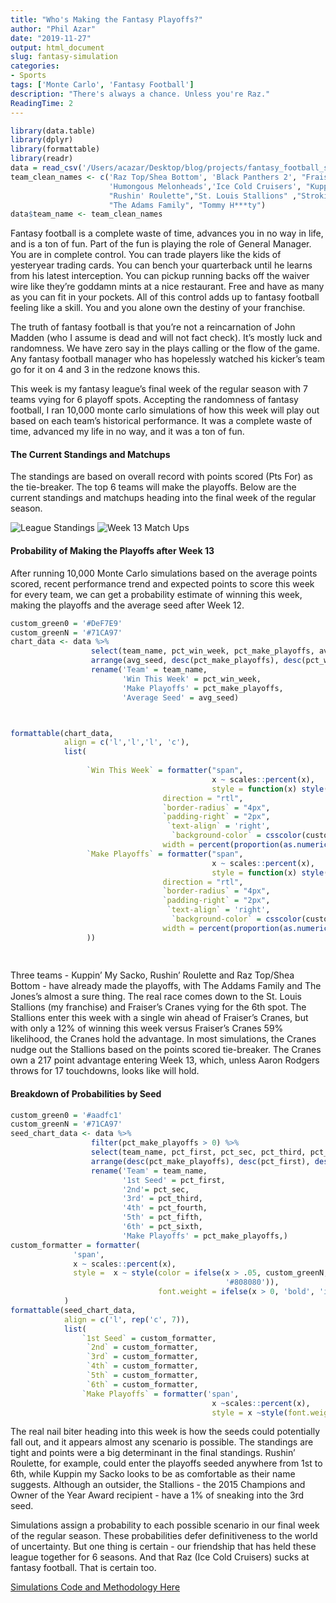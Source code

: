 ```yaml
---
title: "Who's Making the Fantasy Playoffs?"
author: "Phil Azar"
date: "2019-11-27"
output: html_document
slug: fantasy-simulation
categories: 
- Sports
tags: ['Monte Carlo', 'Fantasy Football']
description: "There's always a chance. Unless you're Raz."
ReadingTime: 2
---
```


```r
library(data.table)
library(dplyr)
library(formattable)
library(readr)
data = read_csv('/Users/acazar/Desktop/blog/projects/fantasy_football_sim/data/simulation_df.csv')
team_clean_names <- c('Raz Top/Shea Bottom', 'Black Panthers 2', "Fraiser's Cranes",
                      'Humongous Melonheads','Ice Cold Cruisers', "Kuppin' My Sacko", 
                      "Rushin' Roulette","St. Louis Stallions" ,"Strokin' My Ditka", "The Jones's", 
                      "The Adams Family", "Tommy H***ty")
data$team_name <- team_clean_names
```

Fantasy football is a complete waste of time, advances you in no way in life, and is a ton of fun. Part of the fun is playing the role of General Manager. You are in complete control. You can trade players like the kids of yesteryear trading cards. You can bench your quarterback until he learns from his latest interception. You can pickup running backs off the waiver wire like they're goddamn mints at a nice restaurant. Free and have as many as you can fit in your pockets. All of this control adds up to fantasy football feeling like a skill. You and you alone own the destiny of your franchise.


The truth of fantasy football is that you're not a reincarnation of John Madden (who I assume is dead and will not fact check). It's mostly luck and randomness. We have zero say in the plays calling or the flow of the game. Any fantasy football manager who has hopelessly watched his kicker's team go for it on 4 and 3 in the redzone knows this. 

This week is my fantasy league's final week of the regular season with 7 teams vying for 6 playoff spots. Accepting the randomness of fantasy football, I ran 10,000 monte carlo simulations of how this week will play out based on each team's historical performance. It was a complete waste of time, advanced my life in no way, and it was a ton of fun. 

#### The Current Standings and Matchups 

The standings are based on overall record with points scored (Pts For) as the tie-breaker. The top 6 teams will make the playoffs. Below are the current standings and matchups heading into the final week of the regular season. 

![League Standings](/images/ff_standings_real.png)
![Week 13 Match Ups](/images/ff_matchups.png)


#### Probability of Making the Playoffs after Week 13 

After running 10,000 Monte Carlo simulations based on the average points scored, recent performance trend and expected points to score this week for every team, we can get a probability estimate of winning this week, making the playoffs and the average seed after Week 12. 

```r
custom_green0 = '#DeF7E9'
custom_greenN = '#71CA97'
chart_data <- data %>% 
                  select(team_name, pct_win_week, pct_make_playoffs, avg_seed) %>% 
                  arrange(avg_seed, desc(pct_make_playoffs), desc(pct_win_week)) %>% 
                  rename('Team' = team_name, 
                         'Win This Week' = pct_win_week, 
                         'Make Playoffs' = pct_make_playoffs, 
                         'Average Seed' = avg_seed)



formattable(chart_data, 
            align = c('l','l','l', 'c'), 
            list(
                 
                 `Win This Week` = formatter("span", 
                                             x ~ scales::percent(x),
                                             style = function(x) style(display = "inline-block", 
                                  direction = "rtl", 
                                  `border-radius` = "4px", 
                                  `padding-right` = "2px", 
                                   `text-align` = 'right',
                                    `background-color` = csscolor(custom_greenN), 
                                  width = percent(proportion(as.numeric(x),)))),
                 `Make Playoffs` = formatter("span", 
                                             x ~ scales::percent(x),
                                             style = function(x) style(display = "inline-block", 
                                  direction = "rtl", 
                                  `border-radius` = "4px", 
                                  `padding-right` = "2px", 
                                   `text-align` = 'right',
                                    `background-color` = csscolor(custom_greenN), 
                                  width = percent(proportion(as.numeric(x),))))
                 ))
                  
                  

```


Three teams - Kuppin' My Sacko, Rushin' Roulette and Raz Top/Shea Bottom - have already made the playoffs, with The Addams Family and The Jones's almost a sure thing. The real race comes down to the St. Louis Stallions (my franchise) and Fraiser's Cranes vying for the 6th spot. The Stallions enter this week with a single win ahead of Fraiser's Cranes, but with only a 12% of winning this week versus Fraiser's Cranes 59% likelihood, the Cranes hold the advantage. In most simulations, the Cranes nudge out the Stallions based on the points scored tie-breaker. The Cranes own a 217 point advantage entering Week 13, which, unless Aaron Rodgers throws for 17 touchdowns, looks like will hold.  

#### Breakdown of Probabilities by Seed 
```r
custom_green0 = '#aadfc1'
custom_greenN = '#71CA97'
seed_chart_data <- data %>% 
                  filter(pct_make_playoffs > 0) %>% 
                  select(team_name, pct_first, pct_sec, pct_third, pct_fourth, pct_fifth, pct_sixth,  pct_make_playoffs) %>% 
                  arrange(desc(pct_make_playoffs), desc(pct_first), desc(pct_sec), desc(pct_third)) %>% 
                  rename('Team' = team_name, 
                         '1st Seed' = pct_first, 
                         '2nd'= pct_sec, 
                         '3rd' = pct_third, 
                         '4th' = pct_fourth, 
                         '5th' = pct_fifth, 
                         '6th' = pct_sixth, 
                         'Make Playoffs' = pct_make_playoffs,)
custom_formatter = formatter(
              'span', 
              x ~ scales::percent(x), 
              style =  x ~ style(color = ifelse(x > .05, custom_greenN, ifelse(x >= .01, custom_green0, 
                                                '#808080')), 
                                 font.weight = ifelse(x > 0, 'bold', 'italic'))
            )
formattable(seed_chart_data, 
            align = c('l', rep('c', 7)),
            list(
                `1st Seed` = custom_formatter, 
                 `2nd` = custom_formatter, 
                 `3rd` = custom_formatter, 
                 `4th` = custom_formatter, 
                 `5th` = custom_formatter, 
                 `6th` = custom_formatter, 
                `Make Playoffs` = formatter('span', 
                                             x ~scales::percent(x),
                                             style = x ~style(font.weight = 'bold'))))
```


The real nail biter heading into this week is how the seeds could potentially fall out, and it appears almost any scenario is possible. The standings are tight and points were a big determinant in the final standings. Rushin' Roulette, for example, could enter the playoffs seeded anywhere from 1st to 6th, while Kuppin my Sacko looks to be as comfortable as their name suggests. Although an outsider, the Stallions - the 2015 Champions and Owner of the Year Award recipient - have a 1% of sneaking into the 3rd seed. 

Simulations assign a probability to each possible scenario in our final week of the regular season. These probabilities defer definitiveness to the world of uncertainty. But one thing is certain - our friendship that has held these league together for 6 seasons. And that Raz (Ice Cold Cruisers) sucks at fantasy football. That is certain too. 

[Simulations Code and Methodology Here](https://github.com/filetczar/fantasy_simulations)

